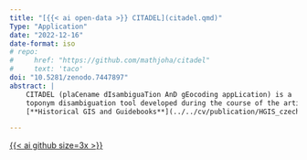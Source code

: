 ```yaml
---
title: "[{{< ai open-data >}} CITADEL](citadel.qmd)"
Type: "Application"
date: "2022-12-16"
date-format: iso
# repo:
#     href: "https://github.com/mathjoha/citadel"
#     text: 'taco'
doi: "10.5281/zenodo.7447897"
abstract: |
    CITADEL (plaCename dIsambiguaTion AnD gEocoding appLication) is a
    toponym disambiguation tool developed during the course of the article
    [**Historical GIS and Guidebooks**](../../cv/publication/HGIS_czechoslovakia.qmd)

---
```


[{{< ai github size=3x >}}]({{< meta repo >}})
